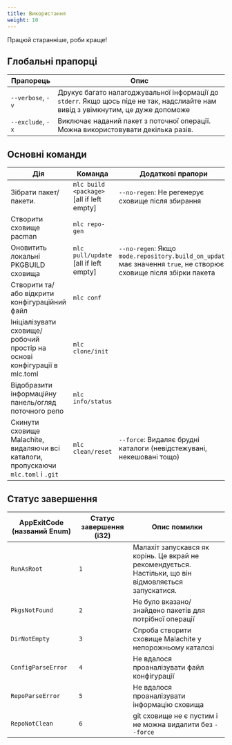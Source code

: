 ```yaml
---
title: Використання
weight: 10
---
```


Працюй старанніше, роби краще!

## Глобальні прапорці

| Прапорець         | Опис                                                                                                                              |
| ----------------- | --------------------------------------------------------------------------------------------------------------------------------- |
| `--verbose`, `-v` | Друкує багато налагоджувальної інформації до `stderr`. Якщо щось піде не так, надслиайте нам вивід з увімкнутим, це дуже допоможе |
| `--exclude`, `-x` | Виключає наданий пакет з поточної операції. Можна використовувати декілька разів.                                                 |

## Основні команди

| Дія                                                                                | Команда                                   | Додаткові прапори                                                                                                |
| ---------------------------------------------------------------------------------- | ----------------------------------------- | ---------------------------------------------------------------------------------------------------------------- |
| Зібрати пакет/пакети.                                                              | `mlc build <package>` [all if left empty] | `--no-regen`: Не регенерує сховище після збирання                                                                |
| Створити сховище pacman                                                            | `mlc repo-gen`                            |                                                                                                                  |
| Оновитить локальні PKGBUILD сховища                                                | `mlc pull/update` [all if left empty]     | `--no-regen`: Якщо `mode.repository.build_on_update` має значення `true`, не створює сховище після збірки пакета |
| Створити та/або відкрити конфігураційний файл                                      | `mlc conf`                                |                                                                                                                  |
| Ініціалізувати сховище/робочий простір на основі конфігурації в mlc.toml           | `mlc clone/init`                          |                                                                                                                  |
| Відобразити інформаційну панель/огляд поточного репо                               | `mlc info/status`                         |                                                                                                                  |
| Скинути сховище Malachite, видаляючи всі каталоги, пропускаючи `mlc.toml` і `.git` | `mlc clean/reset`                         | `--force`: Видаляє брудні каталоги (невідстежувані, некешовані тощо)                                             |

## Статус завершення

| AppExitCode (названий Enum) | Статус завершення (i32) | Опис помилки                                                                                           |
| --------------------------- | ----------------------- | ------------------------------------------------------------------------------------------------------ |
| `RunAsRoot`                 | `1`                     | Малахіт запускався як корінь. Це вкрай не рекомендується. Настільки, що він відмовляється запускатися. |
| `PkgsNotFound`              | `2`                     | Не було вказано/знайдено пакетів для потрібної операції                                                |
| `DirNotEmpty`               | `3`                     | Спроба створити сховище Malachite у непорожньому каталозі                                              |
| `ConfigParseError`          | `4`                     | Не вдалося проаналізувати файл конфігурації                                                            |
| `RepoParseError`            | `5`                     | Не вдалося проаналізувати інформацію сховища                                                           |
| `RepoNotClean`              | `6`                     | git сховище не є пустим і не можна видалити без `--force`                                              |
